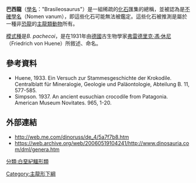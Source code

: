 {{Speciesbox
| fossil_range = [[马斯特里赫特阶|马斯特里赫特阶]]，{{fossil range|72|68}}
| image =
| image_caption =
| taxon = Brasileosaurus
| authority = Huene, 1931
| species = pachecoi
}}
'''巴西龍'''（[[學名|學名]]："Brasileosaurus"）是一組稀疏的[[化石|化石]]匯集的總稱，並被認為是[[不確學名|不確學名]]（Nomen vanum），即這些化石可能無法被鑑定。這些化石被推測是屬於一種非[[恐龍|恐龍]]的[[主龍類|主龍類]][[動物|動物]]所有。

[[模式種|模式種]]是''B. pachecoi''，是在1931年由[[德國|德國]]古生物學家[[弗雷德里克·馮·休尼|弗雷德里克·馮·休尼]]（Friedrich von Huene）所敘述、命名。

==參考資料==
* Huene, 1933. Ein Versuch zur Stammesgeschichte der Krokodile. Centralblatt für Mineralogie, Geologie und Paläontologie, Abteilung B. 11, 577-585.
* Simpson. 1937. An ancient eusuchian crocodile from Patagonia. American Museum Novitates. 965, 1-20.

==外部連結==
* http://web.me.com/dinoruss/de_4/5a7f7b8.htm {{Wayback|url=http://web.me.com/dinoruss/de_4/5a7f7b8.htm |date=20090922094224 }}
* https://web.archive.org/web/20060519104241/http://www.dinosauria.com/dml/genera.htm
{{諾托鱷亞目|N.}}
{{Taxonbar|from=Q986418}}

[[Category:主龍形下綱|Category:主龍形下綱]]
[[分類:白堊紀鱷形類|分類:白堊紀鱷形類]]

{{Paleo-reptile-stub}}